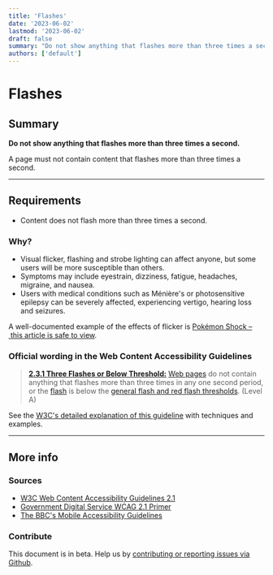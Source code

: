 ```yaml
---
title: 'Flashes'
date: '2023-06-02'
lastmod: '2023-06-02'
draft: false
summary: "Do not show anything that flashes more than three times a second."
authors: ['default']
---
```


# Flashes

## Summary

**Do not show anything that flashes more than three times a second.**

A page must not contain content that flashes more than three times a second.

---

## Requirements

* Content does not flash more than three times a second.

### Why?

* Visual flicker, flashing and strobe lighting can affect anyone, but some users will be more susceptible than others.
* Symptoms may include eyestrain, dizziness, fatigue, headaches, migraine, and nausea.
* Users with medical conditions such as Ménière's or photosensitive epilepsy can be severely affected, experiencing vertigo, hearing loss and seizures.

A well-documented example of the effects of flicker is [Pokémon Shock – this article is safe to view](http://news.bbc.co.uk/1/hi/sci/tech/40269.stm).

### Official wording in the Web Content Accessibility Guidelines

> [**2.3.1 Three Flashes or Below Threshold:**](https://www.w3.org/TR/UNDERSTANDING-WCAG20/seizure-does-not-violate.html) [Web pages](https://www.w3.org/TR/UNDERSTANDING-WCAG20/seizure-does-not-violate.html#webpagedef) do not contain anything that flashes more than three times in any one second period, or the [flash](https://www.w3.org/TR/UNDERSTANDING-WCAG20/seizure-does-not-violate.html#flash-def) is below the [general flash and red flash thresholds](https://www.w3.org/TR/UNDERSTANDING-WCAG20/seizure-does-not-violate.html#general-thresholddef). (Level A)

See the [W3C's detailed explanation of this guideline](https://www.w3.org/TR/UNDERSTANDING-WCAG20/seizure-does-not-violate.html) with techniques and examples.

---

## More info

### Sources

* [W3C Web Content Accessibility Guidelines 2.1](https://www.w3.org/TR/WCAG21/)
* [Government Digital Service WCAG 2.1 Primer](https://alphagov.github.io/wcag-primer/)
* [The BBC's Mobile Accessibility Guidelines](https://www.bbc.co.uk/guidelines/futuremedia/accessibility/mobile/summary)

### Contribute

This document is in beta. Help us by [contributing or reporting issues via Github](https://github.com/web-accessibility-io/web-accessibility.io).
